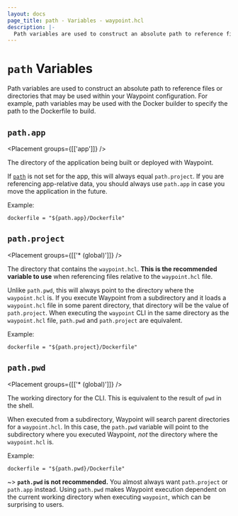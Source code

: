 ```yaml
---
layout: docs
page_title: path - Variables - waypoint.hcl
description: |-
  Path variables are used to construct an absolute path to reference files or directories that may be used within your Waypoint configuration.
---
```


# `path` Variables

Path variables are used to construct an absolute path to reference
files or directories that may be used within your Waypoint configuration.
For example, path variables may be used with the Docker builder to
specify the path to the Dockerfile to build.

## `path.app`

<Placement groups={[['app']]} />

The directory of the application being built or deployed with Waypoint.

If [`path`](/waypoint/docs/waypoint-hcl/app#path) is not set for the app, this will
always equal `path.project`. If you are referencing app-relative data,
you should always use `path.app` in case you move the application in
the future.

Example:

```hcl
dockerfile = "${path.app}/Dockerfile"
```

## `path.project`

<Placement groups={[['* (global)']]} />

The directory that contains the `waypoint.hcl`. **This is the recommended
variable to use** when referencing files relative to the `waypoint.hcl` file.

Unlike `path.pwd`, this will always point to the directory where the
`waypoint.hcl` is. If you execute Waypoint from a subdirectory and it loads
a `waypoint.hcl` file in some parent directory, that directory will be
the value of `path.project`.
When executing the `waypoint` CLI in the same directory as the `waypoint.hcl`
file, `path.pwd` and `path.project` are equivalent.

Example:

```hcl
dockerfile = "${path.project}/Dockerfile"
```

## `path.pwd`

<Placement groups={[['* (global)']]} />

The working directory for the CLI. This is equivalent to the result of
`pwd` in the shell.

When executed from a subdirectory, Waypoint will search parent directories
for a `waypoint.hcl`. In this case, the `path.pwd` variable will point to
the subdirectory where you executed Waypoint, _not_ the directory where
the `waypoint.hcl` is.

Example:

```hcl
dockerfile = "${path.pwd}/Dockerfile"
```

~> **`path.pwd` is not recommended.** You almost always want `path.project`
or `path.app` instead. Using `path.pwd` makes Waypoint execution dependent
on the current working directory when executing `waypoint`, which can be
surprising to users.
